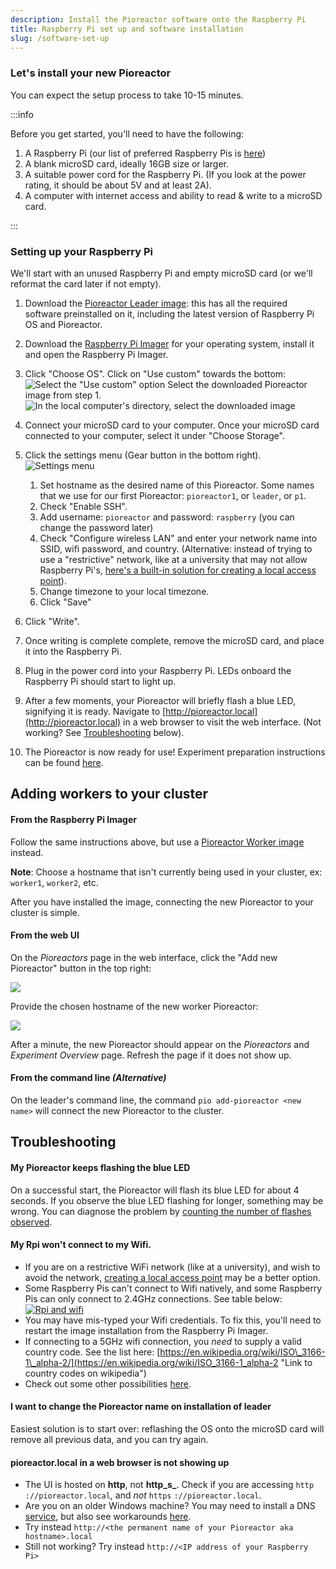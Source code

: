 ```yaml
---
description: Install the Pioreactor software onto the Raspberry Pi
title: Raspberry Pi set up and software installation
slug: /software-set-up
---
```




### Let's install your new Pioreactor

You can expect the setup process to take 10-15 minutes.


:::info

Before you get started, you'll need to have the following:

1.  A Raspberry Pi (our list of preferred Raspberry Pis is [here](/user-guide/common-questions#what-raspberry-pi-hardware-can-i-use-i-see-raspberry-pi-1-2-3-4-a-b--zero---its-confusing))
2.  A blank microSD card, ideally 16GB size or larger.
3.  A suitable power cord for the Raspberry Pi. (If you look at the power rating, it should be about 5V and at least 2A).
4.  A computer with internet access and ability to read & write to a microSD card.

:::

### Setting up your Raspberry Pi


We'll start with an unused Raspberry Pi and empty microSD card (or we'll reformat the card later if not empty).

1. Download the [Pioreactor Leader image](https://github.com/pioreactor/pioreactor/releases/latest/download/pioreactor_leader_worker.img.zip): this has all the required software preinstalled on it, including the latest version of Raspberry Pi OS and Pioreactor.
2. Download the [Raspberry Pi Imager](https://www.raspberrypi.org/software/) for your operating system, install it and open the Raspberry Pi Imager.
3.  Click "Choose OS". Click on "Use custom" towards the bottom:
    ![Select the "Use custom" option](/img/user-guide/use_custom_image.png)
    Select the downloaded Pioreactor image from step 1.
    ![In the local computer's directory, select the downloaded image](/img/user-guide/select_new_image.png)
4. Connect your microSD card to your computer. Once your microSD card connected to your computer, select it under "Choose Storage".
5. Click the settings menu (Gear button in the bottom right).
  ![Settings menu](/img/user-guide/ctrlshiftx.png)

    1. Set hostname as the desired name of this Pioreactor. Some names that we use for our first Pioreactor: `pioreactor1`, or `leader`, or `p1`.
    2. Check "Enable SSH".
    3. Add username: `pioreactor` and password: `raspberry` (you can change the password later)
    4. Check "Configure wireless LAN" and enter your network name into SSID, wifi password, and country. (Alternative: instead of trying to use a "restrictive" network, like at a university that may not allow Raspberry Pi's, [here's a built-in solution for creating a local access point](/user-guide/local-access-point)).
    5. Change timezone to your local timezone.
    6. Click "Save"

6.  Click "Write".
7.  Once writing is complete complete, remove the microSD card, and place it into the Raspberry Pi.
8.  Plug in the power cord into your Raspberry Pi. LEDs onboard the Raspberry Pi should start to light up.
9.  After a few moments, your Pioreactor will briefly flash a blue LED, signifying it is ready. Navigate to [http://pioreactor.local](http://pioreactor.local) in a web browser to visit the web interface. (Not working? See [Troubleshooting](#troubleshooting) below).
10. The Pioreactor is now ready for use! Experiment preparation instructions can be found [here](/user-guide/prepare-vial-for-cultures). 


## Adding workers to your cluster

#### From the Raspberry Pi Imager

Follow the same instructions above, but use a [Pioreactor Worker image](https://github.com/pioreactor/pioreactor/releases/latest/download/pioreactor_worker.img.zip) instead. 

**Note**: Choose a hostname that isn't currently being used in your cluster, ex: `worker1`, `worker2`, etc.

After you have installed the image, connecting the new Pioreactor to your cluster is simple. 

#### From the web UI

On the _Pioreactors_ page in the web interface, click the "Add new Pioreactor" button in the top right:

![](https://user-images.githubusercontent.com/884032/104632720-201a8e00-566c-11eb-9e80-6fb2346411c9.png)

Provide the chosen hostname of the new worker Pioreactor:

![](https://user-images.githubusercontent.com/884032/104633581-586e9c00-566d-11eb-9ea9-cffbf55d7303.png)

After a minute, the new Pioreactor should appear on the _Pioreactors_ and _Experiment Overview_ page. Refresh the page if it does not show up.

#### From the command line _(Alternative)_

On the leader's command line, the command `pio add-pioreactor <new name>` will connect the new Pioreactor to the cluster.

## Troubleshooting

#### My Pioreactor keeps flashing the blue LED
On a successful start, the Pioreactor will flash its blue LED for about 4 seconds. If you observe the blue LED flashing for longer, something may be wrong. You can diagnose the problem by [counting the number of flashes observed](/user-guide/error-codes).



#### My Rpi won't connect to my Wifi.

*   If you are on a restrictive WiFi network (like at a university), and wish to avoid the network, [creating a local access point](/user-guide/local-access-point) may be a better option.
*   Some Raspberry Pis can't connect to Wifi natively, and some Raspberry Pis can only connect to 2.4GHz connections. See table below: [![Rpi and wifi](https://user-images.githubusercontent.com/884032/105118696-e945dd00-5a9c-11eb-91f5-0cc77cdc1422.png)](https://user-images.githubusercontent.com/884032/105118696-e945dd00-5a9c-11eb-91f5-0cc77cdc1422.png)[](https://user-images.githubusercontent.com/884032/105118696-e945dd00-5a9c-11eb-91f5-0cc77cdc1422.png)
*   You may have mis-typed your Wifi credentials. To fix this, you'll need to restart the image installation from the Raspberry Pi Imager.
*   If connecting to a 5GHz wifi connection, you _need_ to supply a valid country code. See the list here: [https://en.wikipedia.org/wiki/ISO\_3166-1\_alpha-2/](https://en.wikipedia.org/wiki/ISO_3166-1_alpha-2 "Link to country codes on wikipedia")
*   Check out some other possibilities [here](https://community.octoprint.org/t/wifi-setup-and-troubleshooting/184#heading--troubleshooting).


#### I want to change the Pioreactor name on installation of leader

Easiest solution is to start over: reflashing the OS onto the microSD card will remove all previous data, and you can try again.

#### pioreactor.local in a web browser is not showing up

*   The UI is hosted on **http**, not **http_s_**. Check if you are accessing `http` `://pioreactor.local`, and _not_ `https` `://pioreactor.local`.
*   Are you on an older Windows machine? You may need to install a DNS [service](https://learn.adafruit.com/bonjour-zeroconf-networking-for-windows-and-linux/overview#microsoft-windows-914263-8), but also see workarounds [here](https://github.com/OutsourcedGuru/octoprint-name-resolution-hacks).
*   Try instead `http://<the permanent name of your Pioreactor aka hostname>.local`
*   Still not working? Try instead `http://<IP address of your Raspberry Pi>`
